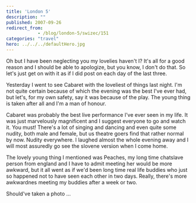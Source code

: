 ```yaml
---
title: 'London 5'
description: ""
published: 2007-09-26
redirect_from: 
            - /blog/london-5/swizec/151
categories: "travel"
hero: ../../../defaultHero.jpg
---
```

Oh but I have been neglecting you my lovelies haven't I? It's all for a good reason and I should be able to apologize, but you know, I don't do that. So let's just get on with it as if I did post on each day of the last three.

Yesterday I went to see Cabaret with the loveliest of things last night. I'm not quite certain because of which the evening was the best I've ever had, but let's, for my own safety, say it was because of the play. The young thing is taken after all and I'm a man of honour.

Cabaret was probably the best live performance I've ever seen in my life. It was just marvelously magnificent and I suggest everyone to go and watch it. You must! There's a lot of singing and dancing and even quite some nudity, both male and female, but us theatre goers find that rather normal by now. Nudity everywhere. I laughed almost the whole evening away and I will most assuredly go see the slovene version when I come home.

The lovely young thing I mentioned was Peaches, my long time chatslave person from england and I have to admit meeting her would be more awkward, but it all went as if we'd been long time real life buddies who just so happened not to have seen each other in two days. Really, there's more awkwardnes meeting my buddies after a week or two.

Should've taken a photo ...